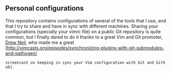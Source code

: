 ==Personal configurations==

This repository contains configurations of several of the tools that I use, and
that I try to share and have in sync with different machines. Sharing your
configurations (specially your vimrc file) on a public Git repository is quite
common, but I finally dared to do it thanks to a great Vim and Git promoter,
[http://drewneil.com/ Drew Neil], who made me a great
[http://vimcasts.org/episodes/synchronizing-plugins-with-git-submodules-and-pathogen/
 screencast on keeping in sync your Vim configuration with Git and Github].
